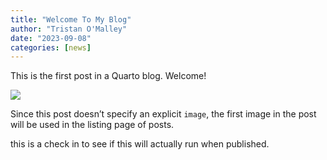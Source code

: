 ```yaml
---
title: "Welcome To My Blog"
author: "Tristan O'Malley"
date: "2023-09-08"
categories: [news]
---
```


This is the first post in a Quarto blog. Welcome!

![](thumbnail.jpg)

Since this post doesn't specify an explicit `image`, the first image in the post will be used in the listing page of posts.


this is a check in to see if this will actually run when published. 